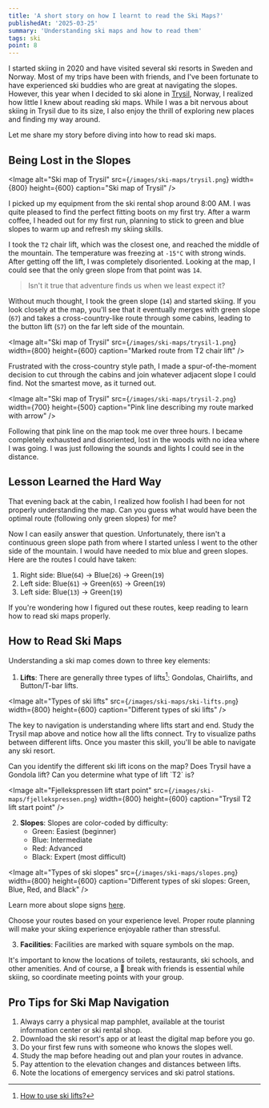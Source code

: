 ```yaml
---
title: 'A short story on how I learnt to read the Ski Maps?'
publishedAt: '2025-03-25'
summary: 'Understanding ski maps and how to read them'
tags: ski
point: 8
---
```


I started skiing in 2020 and have visited several ski resorts in Sweden and Norway. Most of my trips have been with friends, and I've been fortunate to have experienced ski buddies who are great at navigating the slopes. However, this year when I decided to ski alone in [Trysil](https://www.trysil.com/en/), Norway, I realized how little I knew about reading ski maps. While I was a bit nervous about skiing in Trysil due to its size, I also enjoy the thrill of exploring new places and finding my way around.

Let me share my story before diving into how to read ski maps.

## Being Lost in the Slopes
<Image
  alt="Ski map of Trysil"
  src={`/images/ski-maps/trysil.png`}
  width={800}
  height={600}
  caption="Ski map of Trysil"
/>

I picked up my equipment from the ski rental shop around 8:00 AM. I was quite pleased to find the perfect fitting boots on my first try. After a warm coffee, I headed out for my first run, planning to stick to green and blue slopes to warm up and refresh my skiing skills.

I took the `T2` chair lift, which was the closest one, and reached the middle of the mountain. The temperature was freezing at `-15°C` with strong winds. After getting off the lift, I was completely disoriented. Looking at the map, I could see that the only green slope from that point was `14`.

> Isn't it true that adventure finds us when we least expect it?

Without much thought, I took the green slope (`14`) and started skiing. If you look closely at the map, you'll see that it eventually merges with green slope (`67`) and takes a cross-country-like route through some cabins, leading to the button lift (`S7`) on the far left side of the mountain.

<Image
  alt="Ski map of Trysil"
  src={`/images/ski-maps/trysil-1.png`}
  width={800}
  height={600}
  caption="Marked route from T2 chair lift"
/>

Frustrated with the cross-country style path, I made a spur-of-the-moment decision to cut through the cabins and join whatever adjacent slope I could find. Not the smartest move, as it turned out.

<Image
  alt="Ski map of Trysil"
  src={`/images/ski-maps/trysil-2.png`}
  width={700}
  height={500}
  caption="Pink line describing my route marked with arrow"
/>

Following that pink line on the map took me over three hours. I became completely exhausted and disoriented, lost in the woods with no idea where I was going. I was just following the sounds and lights I could see in the distance.

## Lesson Learned the Hard Way

That evening back at the cabin, I realized how foolish I had been for not properly understanding the map. Can you guess what would have been the optimal route (following only green slopes) for me?

Now I can easily answer that question. Unfortunately, there isn't a continuous green slope path from where I started unless I went to the other side of the mountain. I would have needed to mix blue and green slopes. Here are the routes I could have taken:

1. Right side: Blue(`64`) → Blue(`26`) → Green(`19`)
2. Left side: Blue(`61`) → Green(`65`) → Green(`19`)
3. Left side: Blue(`13`) → Green(`19`)

If you're wondering how I figured out these routes, keep reading to learn how to read ski maps properly.

## How to Read Ski Maps
Understanding a ski map comes down to three key elements:

1. **Lifts**: There are generally three types of lifts[^1]: Gondolas, Chairlifts, and Button/T-bar lifts.  

<Image
  alt="Types of ski lifts"
  src={`/images/ski-maps/ski-lifts.png`}
  width={800}
  height={600}
  caption="Different types of ski lifts"
/>

The key to navigation is understanding where lifts start and end. Study the Trysil map above and notice how all the lifts connect. Try to visualize paths between different lifts. Once you master this skill, you'll be able to navigate any ski resort.

<Callout emoji="⁉️">
  Can you identify the different ski lift icons on the map? Does Trysil have a Gondola lift? Can you determine what type of lift `T2` is?
</Callout>

<Image
  alt="Fjellekspressen lift start point"
  src={`/images/ski-maps/fjellekspressen.png`}
  width={800}
  height={600}
  caption="Trysil T2 lift start point"
/>

2. **Slopes**: Slopes are color-coded by difficulty:
   - Green: Easiest (beginner)
   - Blue: Intermediate
   - Red: Advanced
   - Black: Expert (most difficult)

<Image
  alt="Types of ski slopes"
  src={`/images/ski-maps/slopes.png`}
  width={800}
  height={600}
  caption="Different types of ski slopes: Green, Blue, Red, and Black"
/>

Learn more about slope signs [here](https://outdoormaster.com/blogs/om-blog/ski-trail-signs).

Choose your routes based on your experience level. Proper route planning will make your skiing experience enjoyable rather than stressful.

3. **Facilities**: Facilities are marked with square symbols on the map.

It's important to know the locations of toilets, restaurants, ski schools, and other amenities. And of course, a 🍻 break with friends is essential while skiing, so coordinate meeting points with your group.

## Pro Tips for Ski Map Navigation
1. Always carry a physical map pamphlet, available at the tourist information center or ski rental shop.
2. Download the ski resort's app or at least the digital map before you go.
3. Do your first few runs with someone who knows the slopes well.
4. Study the map before heading out and plan your routes in advance.
5. Pay attention to the elevation changes and distances between lifts.
6. Note the locations of emergency services and ski patrol stations.

[^1]:[How to use ski lifts?](https://newtoski.com/how-to-use-ski-lifts/)
[^2]:[Ski trails signs](https://outdoormaster.com/blogs/om-blog/ski-trail-signs)

